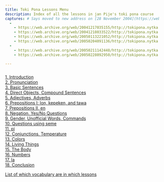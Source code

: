 ```yaml
---
title: Toki Pona Lessons Menu
description: Index of all the lessons in jan Pije's toki pona course
captures: # Says moved to new address on [28 November 2004](https://web.archive.org/web/20050228085510/http://www.geocities.com:80/tokipona/lesson/lesson0.html)
  -
    - https://web.archive.org/web/20041217035155/http://tokipona.nytka.org:80/lesson/lesson0.html
    - https://web.archive.org/web/20041218033522/http://tokipona.nytka.org/lesson/lesson0.html
    - https://web.archive.org/web/20050113221052/http://tokipona.nytka.org:80/lesson/lesson0.html
    - https://web.archive.org/web/20050204091136/http://tokipona.nytka.org:80/lesson/lesson0.html
  -
    - https://web.archive.org/web/20050211142448/http://tokipona.nytka.org:80/lesson/lesson0.html
    - https://web.archive.org/web/20050228092950/http://tokipona.nytka.org:80/lesson/lesson0.html

---
```


<img />

[1. Introduction](lesson1)  
[2. Pronunciation](lesson2)  
[3. Basic Sentences](lesson3)  
[4. Direct Objects, Compound Sentences](lesson4)  
[5. Adjectives, Adverbs](lesson5)  
[6. Prepositions I: lon, kepeken, and tawa](lesson6)  
[7. Prepositions II<Change till={1}>, en </Change>](lesson7)  
[8. Negation, Yes/No Questions](lesson8)  
[9. Gender, Unofficial Words, Commands](lesson9)  
[10. Questions using seme](lesson10)  
[11. pi](lesson11)  
[12. Conjunctions, Temperature](lesson12)  
[13. Colors](lesson13)  
[14. Living Things](lesson14)  
[15. The Body](lesson15)  
[16. Numbers](lesson16)  
[17. la](lesson17)  
[18. Conclusion](lesson18)

[List of which vocabulary are in which lessons](vocab)

